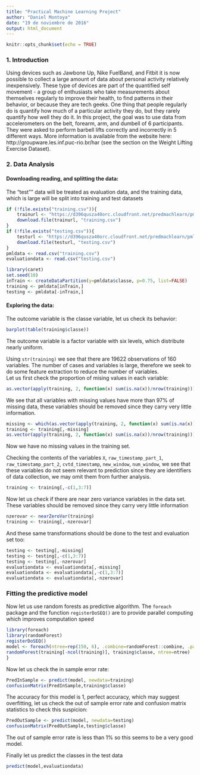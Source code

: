---
title: "Practical Machine Learning Project"
author: "Daniel Montoya"
date: "19 de noviembre de 2016"
output: html_document
---

```{r setup, include=FALSE}
knitr::opts_chunk$set(echo = TRUE)
```

### 1. Introduction
Using devices such as Jawbone Up, Nike FuelBand, and Fitbit it is now possible to collect a large amount of data about personal activity relatively inexpensively. These type of devices are part of the quantified self movement - a group of enthusiasts who take measurements about themselves regularly to improve their health, to find patterns in their behavior, or because they are tech geeks. One thing that people regularly do is quantify how much of a particular activity they do, but they rarely quantify how well they do it. In this project, the goal was to use data from accelerometers on the belt, forearm, arm, and dumbell of 6 participants. They were asked to perform barbell lifts correctly and incorrectly in 5 different ways. More information is available from the website here: http://groupware.les.inf.puc-rio.br/har (see the section on the Weight Lifting Exercise Dataset). 

### 2. Data Analysis

#### Downloading reading, and splitting the data:

The "test"" data will be treated as evaluation data, and the training data, which is large will be split into training and test datasets
```{r, message=FALSE}
if (!file.exists("training.csv")){
    trainurl <- "https://d396qusza40orc.cloudfront.net/predmachlearn/pml-training.csv"
    download.file(trainurl, "training.csv")
}
if (!file.exists("testing.csv")){
    testurl <- "https://d396qusza40orc.cloudfront.net/predmachlearn/pml-testing.csv"
    download.file(testurl, "testing.csv")
}
pmldata <- read.csv("training.csv")
evaluationdata <- read.csv("testing.csv")

library(caret)
set.seed(10)
inTrain <- createDataPartition(y=pmldata$classe, p=0.75, list=FALSE)
training <- pmldata[inTrain,]
testing <- pmldata[-inTrain,]
```

#### Exploring the data:

The outcome variable is the classe variable, let us check its behavior:
```{r, echo=FALSE}
barplot(table(training$classe))
```

The outcome variable is a factor variable with six levels, which distribute nearly uniform.  

Using `str(training)` we see that there are 19622 observations of 160 variables. The number of cases and variables is large, therefore we seek to do some feature extraction to reduce the number of variables.  
Let us first check the proportion of mising values in each variable:

```{r}
as.vector(apply(training, 2, function(x) sum(is.na(x))/nrow(training)))
```

We see that all variables with missing values have more than 97% of missing data, these variables should be removed since they carry very little information.

```{r}
missing <- which(as.vector(apply(training, 2, function(x) sum(is.na(x)))) > 0)
training <- training[,-missing]
as.vector(apply(training, 2, function(x) sum(is.na(x))/nrow(training)))
```

Now we have no missing values in the training set.  

Checking the contents of the variables `X`, `raw_timestamp_part_1`, `raw_timestamp_part_2`, `cvtd_timestamp`, `new_window`, `num_window`, we see that these variables do not seem relevant to prediction since they are identifiers of data collection, we may omit them from further analysis.

```{r}
training <- training[,-c(1,3:7)]
```

Now let us check if there are near zero variance variables in the data set. These variables should be removed since they carry very little information

```{r}
nzerovar <- nearZeroVar(training)
training <- training[,-nzerovar]
```

And these same transformations should be done to the test and evaluation set too:

```{r}
testing <- testing[,-missing]
testing <- testing[,-c(1,3:7)]
testing <- testing[,-nzerovar]
evaluationdata <- evaluationdata[,-missing]
evaluationdata <- evaluationdata[,-c(1,3:7)]
evaluationdata <- evaluationdata[,-nzerovar]
```

### Fitting the predictive model

Now let us use random forests as predictive algorithm. The `foreach` package and the function `registerDoSEQ()` are to provide parallel computing which improves computation speed

```{r, message=FALSE, cache=TRUE}
library(foreach)
library(randomForest)
registerDoSEQ()
model <- foreach(ntree=rep(150, 6), .combine=randomForest::combine, .packages = 'randomForest') %dopar% {
randomForest(training[-ncol(training)], training$classe, ntree=ntree) 
}
```

Now let us check the in sample error rate:

```{r}
PredInSample <- predict(model, newdata=training)
confusionMatrix(PredInSample,training$classe)

```

The accuracy for this model is 1, perfect accuracy, which may suggest overfitting, let us check the out of sample error rate and confusion matrix statistics to check this suspicion:

```{r}
PredOutSample <- predict(model, newdata=testing)
confusionMatrix(PredOutSample,testing$classe)
```

The out of sample error rate is less than 1% so this seems to be a very good model.

Finally let us predict the classes in the test data

```{r}
predict(model,evaluationdata)
```
